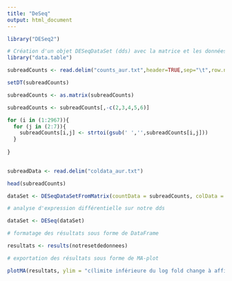 ---
title: "DeSeq"
output: html_document
---

```{r setup, include=FALSE}
library("DESeq2")

# Création d'un objet DESeqDataSet (dds) avec la matrice et les données de colonnes
library("data.table")

subreadCounts <- read.delim("counts_aur.txt",header=TRUE,sep="\t",row.names="Geneid")

setDT(subreadCounts)

subreadCounts <- as.matrix(subreadCounts)

subreadCounts <- subreadCounts[,-c(2,3,4,5,6)]

for (i in (1:2967)){
  for (j in (2:7)){
    subreadCounts[i,j] <- strtoi(gsub(' ','',subreadCounts[i,j]))
  }
 
}
  

subreadData <- read.delim("coldata_aur.txt")

head(subreadCounts)

dataSet <- DESeqDataSetFromMatrix(countData = subreadCounts, colData = subreadData, design = ~ condition)

```

```{r}
# analyse d'expression différentielle sur notre dds

dataSet <- DESeq(dataSet)
```

```{r}
# formatage des résultats sous forme de DataFrame

resultats <- results(notresetdedonnees)
```

```{r}
# exportation des résultats sous forme de MA-plot

plotMA(resultats, ylim = "c(limite inférieure du log fold change à afficher, limite supérieure)")
```
